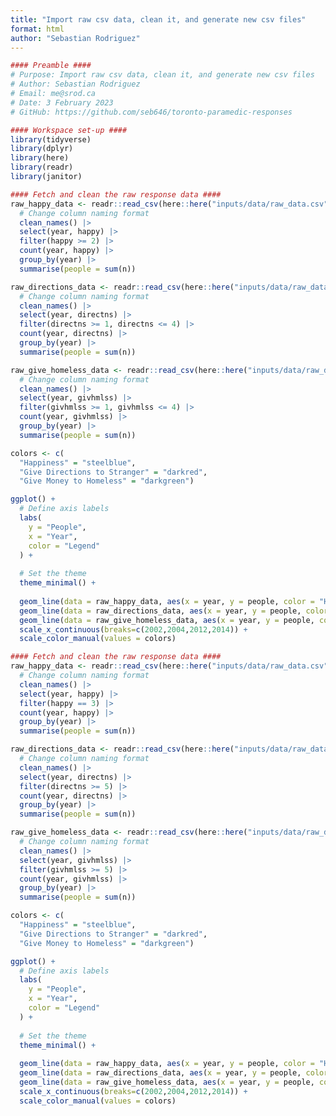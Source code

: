 ```yaml
---
title: "Import raw csv data, clean it, and generate new csv files"
format: html
author: "Sebastian Rodriguez"
---
```

```r
#### Preamble ####
# Purpose: Import raw csv data, clean it, and generate new csv files
# Author: Sebastian Rodriguez
# Email: me@srod.ca
# Date: 3 February 2023
# GitHub: https://github.com/seb646/toronto-paramedic-responses

#### Workspace set-up ####
library(tidyverse)
library(dplyr)
library(here)
library(readr)
library(janitor)
```

```r
#### Fetch and clean the raw response data ####
raw_happy_data <- readr::read_csv(here::here("inputs/data/raw_data.csv"), show_col_types = FALSE) |>
  # Change column naming format
  clean_names() |> 
  select(year, happy) |>
  filter(happy >= 2) |> 
  count(year, happy) |>
  group_by(year) |>
  summarise(people = sum(n))

raw_directions_data <- readr::read_csv(here::here("inputs/data/raw_data.csv"), show_col_types = FALSE) |>
  # Change column naming format
  clean_names() |> 
  select(year, directns) |>
  filter(directns >= 1, directns <= 4) |> 
  count(year, directns) |>
  group_by(year) |>
  summarise(people = sum(n))

raw_give_homeless_data <- readr::read_csv(here::here("inputs/data/raw_data.csv"), show_col_types = FALSE) |>
  # Change column naming format
  clean_names() |> 
  select(year, givhmlss) |>
  filter(givhmlss >= 1, givhmlss <= 4) |>
  count(year, givhmlss) |>
  group_by(year) |>
  summarise(people = sum(n))

colors <- c(
  "Happiness" = "steelblue", 
  "Give Directions to Stranger" = "darkred",
  "Give Money to Homeless" = "darkgreen")

ggplot() +
  # Define axis labels
  labs(
    y = "People", 
    x = "Year",
    color = "Legend"
  ) +
  
  # Set the theme
  theme_minimal() +
  
  geom_line(data = raw_happy_data, aes(x = year, y = people, color = "Happiness")) +
  geom_line(data = raw_directions_data, aes(x = year, y = people, color = "Give Directions to Stranger")) +
  geom_line(data = raw_give_homeless_data, aes(x = year, y = people, color = "Give Money to Homeless")) +
  scale_x_continuous(breaks=c(2002,2004,2012,2014)) +
  scale_color_manual(values = colors)


```

```r
#### Fetch and clean the raw response data ####
raw_happy_data <- readr::read_csv(here::here("inputs/data/raw_data.csv"), show_col_types = FALSE) |>
  # Change column naming format
  clean_names() |> 
  select(year, happy) |>
  filter(happy == 3) |> 
  count(year, happy) |>
  group_by(year) |>
  summarise(people = sum(n))

raw_directions_data <- readr::read_csv(here::here("inputs/data/raw_data.csv"), show_col_types = FALSE) |>
  # Change column naming format
  clean_names() |> 
  select(year, directns) |>
  filter(directns >= 5) |> 
  count(year, directns) |>
  group_by(year) |>
  summarise(people = sum(n))

raw_give_homeless_data <- readr::read_csv(here::here("inputs/data/raw_data.csv"), show_col_types = FALSE) |>
  # Change column naming format
  clean_names() |> 
  select(year, givhmlss) |>
  filter(givhmlss >= 5) |>
  count(year, givhmlss) |>
  group_by(year) |>
  summarise(people = sum(n))

colors <- c(
  "Happiness" = "steelblue", 
  "Give Directions to Stranger" = "darkred",
  "Give Money to Homeless" = "darkgreen")

ggplot() +
  # Define axis labels
  labs(
    y = "People", 
    x = "Year",
    color = "Legend"
  ) +
  
  # Set the theme
  theme_minimal() +
  
  geom_line(data = raw_happy_data, aes(x = year, y = people, color = "Happiness")) +
  geom_line(data = raw_directions_data, aes(x = year, y = people, color = "Give Directions to Stranger")) +
  geom_line(data = raw_give_homeless_data, aes(x = year, y = people, color = "Give Money to Homeless")) +
  scale_x_continuous(breaks=c(2002,2004,2012,2014)) +
  scale_color_manual(values = colors)


```